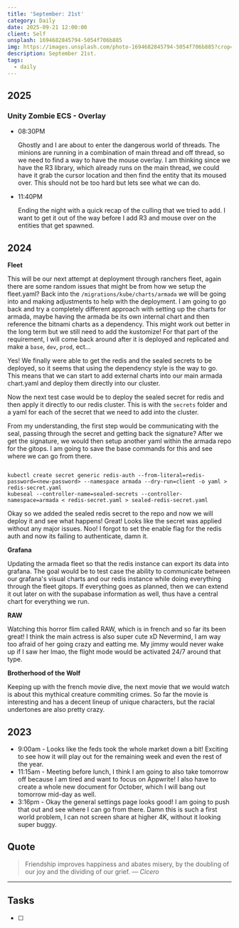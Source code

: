```yaml
---
title: 'September: 21st'
category: Daily
date: 2025-09-21 12:00:00
client: Self
unsplash: 1694682845794-5054f706b885
img: https://images.unsplash.com/photo-1694682845794-5054f706b885?crop=entropy&cs=srgb&fm=jpg&ixid=MnwzNjM5Nzd8MHwxfHJhbmRvbXx8fHx8fHx8fDE2ODE3NDg2ODY&ixlib=rb-4.0.3&q=85
description: September 21st. 
tags:
  - daily
---
```



## 2025

### Unity Zombie ECS - Overlay

-   08:30PM 

    Ghostly and I are about to enter the dangerous world of threads.
    The minions are running in a combination of main thread and off thread, so we need to find a way to have the mouse overlay.
    I am thinking since we have the R3 library, which already runs on the main thread, we could have it grab the cursor location and then find the entity that its moused over.
    This should not be too hard but lets see what we can do.

-   11:40PM

    Ending the night with a quick recap of the culling that we tried to add.
    I want to get it out of the way before I add R3 and mouse over on the entities that get spawned.

## 2024

**Fleet**

This will be our next attempt at deployment through ranchers fleet, again there are some random issues that might be from how we setup the fleet.yaml?
Back into the `/migrations/kube/charts/armada` we will be going into and making adjustments to help with the deployment.
I am going to go back and try a completely different approach with setting up the charts for armada, maybe having the armada be its own internal chart and then reference the bitnami charts as a dependency.
This might work out better in the long term but we still need to add the kustomize!
For that part of the requirement, I will come back around after it is deployed and replicated and make a `base`, `dev`, `prod`, ect...

Yes! We finally were able to get the redis and the sealed secrets to be deployed, so it seems that using the dependency style is the way to go.
This means that we can start to add external charts into our main armada chart.yaml and deploy them directly into our cluster.

Now the next test case would be to deploy the sealed secret for redis and then apply it directly to our redis cluster.
This is with the `secrets` folder and a yaml for each of the secret that we need to add into the cluster.

From my understanding, the first step would be communicating with the seal, passing through the secret and getting back the signature?
After we get the signature, we would then setup another yaml within the armada repo for the gitops.
I am going to save the base commands for this and see where we can go from there.

```shell

kubectl create secret generic redis-auth --from-literal=redis-password=<new-password> --namespace armada --dry-run=client -o yaml > redis-secret.yaml
kubeseal --controller-name=sealed-secrets --controller-namespace=armada < redis-secret.yaml > sealed-redis-secret.yaml

```

Okay so we added the sealed redis secret to the repo and now we will deploy it and see what happens!
Great! Looks like the secret was applied without any major issues.
Noo! I forgot to set the enable flag for the redis auth and now its failing to authenticate, damn it.

**Grafana**

Updating the armada fleet so that the redis instance can export its data into grafana.
The goal would be to test case the ability to communicate between our grafana's visual charts and our redis instance while doing everything through the fleet gitops.
If everything goes as planned, then we can extend it out later on with the supabase information as well, thus have a central chart for everything we run.

**RAW**

Watching this horror flim called RAW, which is in french and so far its been great!
I think the main actress is also super cute xD
Nevermind, I am way too afraid of her going crazy and eatting me.
My jimmy would never wake up if I saw her lmao, the flight mode would be activated 24/7 around that type.

**Brotherhood of the Wolf**

Keeping up with the french movie dive, the next movie that we would watch is about this mythical creature commiting crimes.
So far the movie is interesting and has a decent lineup of unique characters, but the racial undertones are also pretty crazy.

## 2023

- 9:00am - Looks like the feds took the whole market down a bit! Exciting to see how it will play out for the remaining week and even the rest of the year.
- 11:15am - Meeting before lunch, I think I am going to also take tomorrow off because I am tired and want to focus on Appwrite! I also have to create a whole new document for October, which I will bang out tomorrow mid-day as well.
- 3:16pm - Okay the general settings page looks good! I am going to push that out and see where I can go from there. Damn this is such a first world problem, I can not screen share at higher 4K, without it looking super buggy.

## Quote

> Friendship improves happiness and abates misery, by the doubling of our joy and the dividing of our grief.
> — <cite>Cicero</cite>

---

## Tasks

- [ ]